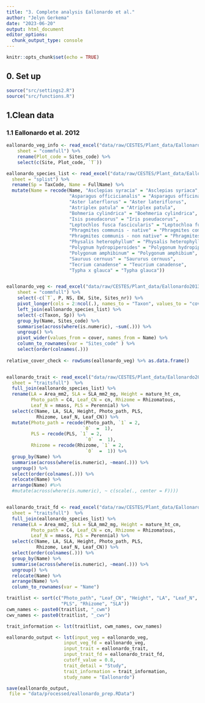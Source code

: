 ```yaml
---
title: "3. Complete analysis Eallonardo et al."
author: "Jelyn Gerkema"
date: "2023-06-20"
output: html_document
editor_options: 
  chunk_output_type: console
---
```


```r
knitr::opts_chunk$set(echo = TRUE)

```

## 0. Set up
```r
source("src/settings2.R")
source("src/functions.R")

```

## 1.Clean data


### 1.1 Eallonardo et al. 2012
```r

eallonardo_veg_info <- read_excel("data/raw/CESTES/Plant_data/Eallonardo2013_AJ.xlsx", 
    sheet = "commfull") %>%
    rename(Plot_code = Sites_code) %>%
    select(c(Site, Plot_code, `T`))

eallonardo_species_list <- read_excel("data/raw/CESTES/Plant_data/Eallonardo2013_AJ.xlsx", 
  sheet = "splist") %>%
  rename(Sp = TaxCode, Name = FullName) %>%
  mutate(Name = recode(Name, "Asclepias syracia" = "Asclepias syriaca",
                       "Asparagus officicianalis" = "Asparagus officinalis",
                       "Aster laterflorus" = "Aster lateriflorus",
                       "Astriplex patula" = "Atriplex patula",
                       "Bohmeria cylindrica" = "Boehmeria cylindrica",
                       "Isis pseudacorus" = "Iris pseudacorus",
                       "Leptochlos fusca fascicularis" = "Leptochloa fusca subsp. fascicularis",
                       "Phragmites communis - native" = "Phragmites communis",
                       "Phragmites communis - non native" = "Phragmites communis",
                       "Physalis heterophyllum" = "Physalis heterophylla",
                       "Polygnum hydropiperoides" = "Polygonum hydropiperoides",
                       "Polygonum amphibinum" = "Polygonum amphibium",
                       "Sauruus cernuus" = "Saururus cernuus",
                       "Tecrium canadense" = "Teucrium canadense",
                       "Typha x glauca" = "Typha glauca"))


eallonardo_veg <- read_excel("data/raw/CESTES/Plant_data/Eallonardo2013_AJ.xlsx", 
    sheet = "commfull") %>%
    select(-c(`T`, P, NS, EW, Site, Sites_nr)) %>%
    pivot_longer(cols = 2:ncol(.), names_to = "Taxon", values_to = "cover") %>%
    left_join(eallonardo_species_list) %>%
    select(-c(Taxon, Sp)) %>%
    group_by(Name, Sites_code) %>%
    summarise(across(where(is.numeric), ~sum(.))) %>%
    ungroup() %>%
    pivot_wider(values_from = cover, names_from = Name) %>%
    column_to_rownames(var = "Sites_code" ) %>%
    select(order(colnames(.)))
    
relative_cover_check <- rowSums(eallonardo_veg) %>% as.data.frame()


eallonardo_trait <- read_excel("data/raw/CESTES/Plant_data/Eallonardo2013_AJ.xlsx", 
  sheet = "traitsfull")  %>%
  full_join(eallonardo_species_list) %>%
  rename(LA = Area_mm2, SLA = SLA_mm2_mg, Height = mature_ht_cm,
         Photo_path = C4, Leaf_CN = cn, Rhizome = Rhizomatous,
         Leaf_N = nmass, PLS = Perennial) %>%
  select(c(Name, LA, SLA, Height, Photo_path, PLS,
           Rhizome, Leaf_N, Leaf_CN)) %>%
  mutate(Photo_path = recode(Photo_path, `1` = 2,
                            `0`  =  1),
         PLS = recode(PLS, `1` = 2,
                             `0`  =  1),
         Rhizome = recode(Rhizome, `1` = 2,
                             `0`  =  1)) %>%
  group_by(Name) %>%
  summarise(across(where(is.numeric), ~mean(.))) %>%
  ungroup() %>%
  select(order(colnames(.))) %>%
  relocate(Name) %>%
  arrange(Name) #%>%
  #mutate(across(where(is.numeric), ~ c(scale(., center = F)))) 


eallonardo_trait_fd <- read_excel("data/raw/CESTES/Plant_data/Eallonardo2013_AJ.xlsx", 
  sheet = "traitsfull")  %>%
  full_join(eallonardo_species_list) %>%
  rename(LA = Area_mm2, SLA = SLA_mm2_mg, Height = mature_ht_cm,
         Photo_path = C4, Leaf_CN = cn, Rhizome = Rhizomatous,
         Leaf_N = nmass, PLS = Perennial) %>%
  select(c(Name, LA, SLA, Height, Photo_path, PLS,
           Rhizome, Leaf_N, Leaf_CN)) %>%
  select(order(colnames(.))) %>%
  group_by(Name) %>%
  summarise(across(where(is.numeric), ~mean(.))) %>%
  ungroup() %>%
  relocate(Name) %>%
  arrange(Name) %>%
  column_to_rownames(var = "Name")

traitlist <- sort(c("Photo_path", "Leaf_CN", "Height", "LA", "Leaf_N",
                    "PLS", "Rhizome", "SLA"))
cwm_names <- paste0(traitlist, "_cwm")
cwv_names <- paste0(traitlist, "_cwv")

trait_information <- lst(traitlist, cwm_names, cwv_names)

eallonardo_output <- lst(input_veg = eallonardo_veg, 
                     input_veg_fd = eallonardo_veg,
                     input_trait = eallonardo_trait,
                     input_trait_fd = eallonardo_trait_fd,
                     cutoff_value = 0.8,
                     trait_detail = "Study",
                     trait_information = trait_information,
                     study_name = "Eallonardo")

save(eallonardo_output,
 file = "data/processed/eallonardo_prep.RData")


``` 




